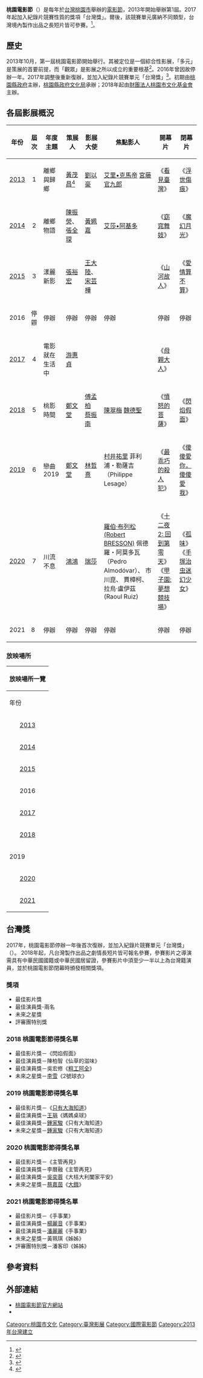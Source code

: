 {{Infobox film festival
| name           = 桃園電影節<br>Taoyuan Film Festival
| logo           = 
| logo_alt       =
| logo_size      = 
| image          = 
| image_alt      =
| image_size     =
| caption        = 
| opening        = 
| closing        = 
| location       = {{ROC-TW}}[[桃園市|桃園市]]
| founded        = 2013年
| awardsreceived = 
| awards         = 台灣獎（2017年起）
| films          = 
| directors      = 
| producers      = 
| writers        = 
| starring       = 
| host           = [[桃園市政府文化局|桃園市政府文化局]]<br>[[財團法人桃園市文化基金會|財團法人桃園市文化基金會]]
| number         = 
| date           = 每年5月至10月間
| language       = 國際
| website        = http://tyff.taoyuancf.org.tw/
| preceded_by    = 
| followed_by    = 
}}
'''桃園電影節'''（{{lang-en|'''Taoyuan Film Festival'''}}）是每年於[[台灣|台灣]][[桃園市|桃園市]]舉辦的[[电影节|電影節]]，2013年開始舉辦第1屆。2017年起加入紀錄片競賽性質的獎項「台灣獎」。爾後，該競賽單元廣納不同類型，台灣境內製作出品之長短片皆可參賽。<ref>{{Cite news|url=http://www.epochtimes.com/b5/17/3/30/n8984402.htm|title=鄭文燦：讓紀錄片成桃園電影節特色|date=2017-03-30|newspaper=大紀元|accessdate=2018-08-05|language=zh-TW|archive-date=2018-08-05|archive-url=https://web.archive.org/web/20180805112750/http://www.epochtimes.com/b5/17/3/30/n8984402.htm|dead-url=no}}</ref>。

== 歷史 ==
2013年10月，第一屆桃園電影節開始舉行。其被定位是一個綜合性影展，「多元」是策展的首要前提，而「觀眾」是影展之所以成立的重要根基<ref>{{Cite news|url=http://app2.atmovies.com.tw/film/A12013101105/|title=【開眼電影網】2013桃園電影節 2013 Taoyuan Film Festival|newspaper=開眼電影網|accessdate=2018-08-05|archive-date=2018-08-05|archive-url=https://web.archive.org/web/20180805142832/http://app2.atmovies.com.tw/film/A12013101105/|dead-url=no}}</ref>。2016年曾因故停辦一年。2017年調整後重新復辦，並加入紀錄片競賽單元「台灣獎」<ref>{{Cite web|url=https://www.facebook.com/nofilmnome/posts/924762280959849:0|title=第四屆桃園電影節今日公布「臺灣獎」紀錄片競賽單元入選名單。這次該影展首次設立競賽單元|date=2017-03-30|accessdate=2018-08-05|work=無影無蹤facebook|language=zh-Hans|archive-date=2020-05-25|archive-url=https://web.archive.org/web/20200525235157/https://www.facebook.com/nofilmnome/posts/924762280959849:0|dead-url=no}}</ref>。初期由[[桃園縣政府|桃園縣政府]]主辦，[[桃園縣政府文化局|桃園縣政府文化局]]承辦；2018年起由[[財團法人桃園市文化基金會|財團法人桃園市文化基金會]]主辦。

== 各屆影展概況 ==

{| class="wikitable"
|-
! 年份 || 屆次 || 年度主題 || 策展人 || 影展大使 
!焦點影人|| 開幕片 
!閉幕片
|-
|[[2013年桃園電影節|2013]]
|<center>1</center>
|離鄉與歸鄉
|[[黃茂昌|黃茂昌]]<ref>{{Cite web|url=http://taoyuanmovies.tw.tranews.com/Show/Style7/Info/c1_Info.asp?SItemId=0021030&ProgramNo=A400107000001&SubjectNo=2|title=2013桃園電影節|accessdate=2018-08-05|work=taoyuanmovies.tw.tranews.com|archive-date=2018-08-05|archive-url=https://web.archive.org/web/20180805112742/http://taoyuanmovies.tw.tranews.com/Show/Style7/Info/c1_Info.asp?SItemId=0021030&ProgramNo=A400107000001&SubjectNo=2|dead-url=no}}</ref>||[[劉以豪|劉以豪]]
|[[艾里•克馬帝|艾里•克馬帝]]
[[宮藤官九郎|宮藤官九郎]]
|{{flagicon|Taiwan}}《[[看見臺灣|看見臺灣]]》 
|{{flagicon|USA}}《[[浮世傷痕|浮世傷痕]]》
|-
|[[2014年桃園電影節|2014]]
|<center>2</center>
|離鄉物語
|[[陳振熒|陳振熒]]、[[張全琛|張全琛]]
|[[黃姵嘉|黃姵嘉]]
|[[艾莎·阿基多|艾莎•阿基多]]
|{{flagicon|JPN}}《[[窈窕舞妓|窈窕舞妓]]》
|{{flagicon|USA}}《[[魔幻月光|魔幻月光]]》
|-
|[[2015年桃園電影節|2015]]
|<center>3</center>
|漾麗新影
|[[張裕宏|張裕宏]]
|[[王大陸|王大陸]]、[[宋芸樺|宋芸樺]]
|
|{{flagicon|CHN}}《[[山河故人|山河故人]]》
|{{flagicon|Taiwan}}《[[愛情算不算|愛情算不算]]》
|-
|2016
|停辧
|停辦
|停辦
|停辦
|停辦
|停辦
|停辦
|-
|[[2017年桃園電影節|2017]]
|<center>4</center>
| 電影就在生活中
|[[游惠貞|游惠貞]]
|  
| 
|{{flagicon|Indonesia}}《[[母親大人|母親大人]]》 
|
|-
|[[2018年桃園電影節|2018]]
|<center>5</center>
|桃影時間
|[[鄭文堂|鄭文堂]]
|[[傅孟柏|傅孟柏]]
[[蔡振南|蔡振南]]
|[[陈翠梅|陳翠梅]]
[[魏德聖|魏德聖]]
|{{flagicon|Taiwan}}《[[憤怒的菩薩|憤怒的菩薩]]》
|{{flagicon|Taiwan}}《[[閃焰假面|閃焰假面]]》
|-
|[[2019年桃園電影節|2019]]
|<center>6</center>
|戀曲2019
|[[鄭文堂|鄭文堂]]
|[[林哲熹|林哲熹]]
|[[村井祐里|村井祐里]]
菲利浦・勒薩吉（Philippe Lesage）
|{{flagicon|Taiwan}}《[[最乖巧的殺人犯|最乖巧的殺人犯]]》
|{{flagicon|Taiwan}}《[[傻傻愛你，傻傻愛我|傻傻愛你，傻傻愛我]]》
|-
|[[2020年桃園電影節|2020]]
|<center>7</center>
|川流不息
|[[鴻鴻|鴻鴻]]
|[[瑞莎|瑞莎]]
|[[羅伯·布列松(Robert_BRESSON)|羅伯·布列松(Robert BRESSON)]]
佩德羅・阿莫多瓦（Pedro Almodóvar）、
市川崑、
賈樟柯、
拉烏·盧伊茲(Raoul Ruiz)
|{{flagicon|Taiwan}}《[[十二夜2:_回到第零天|十二夜2: 回到第零天]]》
{{flagicon|Japan}}《[[甲子園:_夢想競技場|甲子園: 夢想競技場]]》
|{{flagicon|Taiwan}}《[[孤味|孤味]]》
{{flagicon|Japan}}《[[手塚治虫迷幻少女|手塚治虫迷幻少女]]》
|-
|2021
|8
|停辦
|停辦
|停辦
|停辦
|停辦
|停辦
|}

=== 放映場所 ===
{| class="wikitable"
! colspan="11"  |放映場所一覽
|- align="center"
| 年份
| 屆次
| 威尼斯影城
| SBC星橋國際影城
| [[美麗華影城|美麗華台茂影城]]
| [[桃園光影電影館|桃園光影電影館]]
| 桃園in89統領影城
| [[國立中央大學|國立中央大學]]<br/>107電影院
| 桃園光影文化館
| 八德國賓影城
| 新光影城
|-
|<center>[[2013年桃園電影節|2013]]</center>
|<center>1</center>
|<center>V</center>
|<center>V</center>
|
|
|
|<center>V</center>
|
|
|
|- align="center"
|<center>[[2014年桃園電影節|2014]]</center>
|<center>2</center>
|<center>V</center>
|<center>V</center>
|<center>V</center>
|
|
|
|
|
|
|-
|<center>[[2015年桃園電影節|2015]]</center>
|<center>3</center>
|<center>V</center>
|<center>V</center>
|<center>V</center>
|
|
|
|<center>V</center>
|
|
|-
|<center>2016</center>
|停辧
|停辧
|停辧
|停辧
|停辧
|停辧
|停辧
|停辧
|停辧
|停辧
|-
|<center>[[2017年桃園電影節|2017]]</center>
|<center>4</center>
|
|<center>V</center>
|
|<center>V</center>
|
|
|
|
|
|-
|<center>[[2018年桃園電影節|2018]]</center>
|<center>5</center>
|<center>V</center>
|<center>V</center>
|
|
|<center>V</center>
|
|
|
|
|-
|2019
|<center>6</center>
|
|<center>V</center>
|
|
|<center>V</center>
|
|
|<center>V</center>
|
|-
|<center>[[2020年桃園電影節|2020]]</center>
|<center>7</center>
|
|<center>V</center>
|
|
|<center>V</center>
|<center>V</center>
|<center>V</center>
|<center>V</center>
|<center>V</center>
|-
|<center>[[2021年桃園電影節|2021]]</center>
|<center>8</center>
|停辧
|停辧
|停辧
|停辧
|停辧
|停辧
|停辧
|停辧
|停辧
|}

== 台灣獎 ==
2017年，桃園電影節停辦一年後首次復辦，並加入紀錄片競賽單元「台灣獎」（{{lang-en|'''Taiwan Awards'''}}）。
2018年起，凡台灣製作出品之劇情長短片皆可報名參賽，參賽影片之導演需具有中華民國國籍或中華民國居留證，參賽影片中須至少一半以上為台灣籍演員，並於桃園電影節閉幕時頒發相關獎項。

=== 獎項 ===

* 最佳影片獎
* 最佳演員獎-兩名
* 未來之星獎
* 評審團特別獎

=== 2018 桃園電影節得獎名單 ===

* 最佳影片獎－《閃焰假面》
* 最佳演員獎－陳柏智《仙草的滋味》
* 最佳演員獎－吳宏修《[[粗工阿全|粗工阿全]]》
* 未來之星獎－[[李雪|李雪]]《2號球衣》

=== 2019 桃園電影節得獎名單 ===

* 最佳影片獎－《[[只有大海知道|只有大海知道]]》
* 最佳演員獎－[[王琄|王琄]]《媽媽桌球》
* 最佳演員獎－[[鍾家駿|鍾家駿]]《只有大海知道》
* 未來之星獎－[[鍾家駿|鍾家駿]]《只有大海知道》

=== 2020 桃園電影節得獎名單 ===

* 最佳影片獎－《主管再見》
* 最佳演員獎－李曆融《主管再見》
* 最佳演員獎－[[吳奕蓉|吳奕蓉]]《大桔大利闔家平安》
* 未來之星獎－[[蔡嘉茵|蔡嘉茵]]《[[大餓|大餓]]》

=== 2021 桃園電影節得獎名單 ===

* 最佳影片獎－《手事業》
* 最佳演員獎－[[楊麗音|楊麗音]]《手事業》
* 最佳演員獎－[[潘麗麗|潘麗麗]]《手事業》
* 未來之星獎－黃珮琪《姊姊》
* 評審團特別獎－潘客印《姊姊》

==參考資料==
{{reflist}}

== 外部連結 ==
*[http://tyff.taoyuancf.org.tw/ 桃園電影節官方網站] {{Wayback|url=http://tyff.taoyuancf.org.tw/ |date=20190926223758 }}
*{{facebook|taoyuanff|桃園電影節}}

{{桃園電影節}}
{{台灣影展}}

[[Category:桃園市文化|Category:桃園市文化]]
[[Category:臺灣影展|Category:臺灣影展]]
[[Category:國際電影節|Category:國際電影節]]
[[Category:2013年台灣建立|Category:2013年台灣建立]]